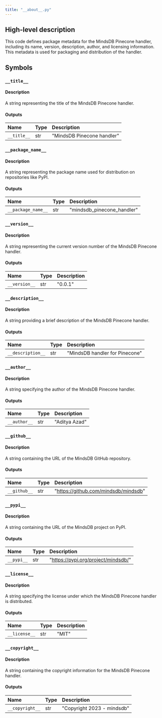 ```yaml
---
title: "__about__.py"
---
```


## High-level description
This code defines package metadata for the MindsDB Pinecone handler, including its name, version, description, author, and licensing information. This metadata is used for packaging and distribution of the handler.

## Symbols

### `__title__`
#### Description
A string representing the title of the MindsDB Pinecone handler.

#### Outputs
| Name | Type | Description |
|:-----|:-----|:------------|
| `__title__` | str |  "MindsDB Pinecone handler" |

### `__package_name__`
#### Description
A string representing the package name used for distribution on repositories like PyPI.

#### Outputs
| Name | Type | Description |
|:-----|:-----|:------------|
| `__package_name__` | str | "mindsdb_pinecone_handler" |

### `__version__`
#### Description
A string representing the current version number of the MindsDB Pinecone handler.

#### Outputs
| Name | Type | Description |
|:-----|:-----|:------------|
| `__version__` | str | "0.0.1" |

### `__description__`
#### Description
A string providing a brief description of the MindsDB Pinecone handler.

#### Outputs
| Name | Type | Description |
|:-----|:-----|:------------|
| `__description__` | str | "MindsDB handler for Pinecone" |

### `__author__`
#### Description
A string specifying the author of the MindsDB Pinecone handler.

#### Outputs
| Name | Type | Description |
|:-----|:-----|:------------|
| `__author__` | str | "Aditya Azad" |

### `__github__`
#### Description
A string containing the URL of the MindsDB GitHub repository.

#### Outputs
| Name | Type | Description |
|:-----|:-----|:------------|
| `__github__` | str | "https://github.com/mindsdb/mindsdb" |

### `__pypi__`
#### Description
A string containing the URL of the MindsDB project on PyPI.

#### Outputs
| Name | Type | Description |
|:-----|:-----|:------------|
| `__pypi__` | str | "https://pypi.org/project/mindsdb/" |

### `__license__`
#### Description
A string specifying the license under which the MindsDB Pinecone handler is distributed.

#### Outputs
| Name | Type | Description |
|:-----|:-----|:------------|
| `__license__` | str | "MIT" |

### `__copyright__`
#### Description
A string containing the copyright information for the MindsDB Pinecone handler.

#### Outputs
| Name | Type | Description |
|:-----|:-----|:------------|
| `__copyright__` | str | "Copyright 2023 - mindsdb" |
